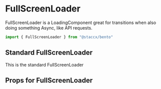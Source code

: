 

<Meta title="Components|Loaders/FullScreenLoader" component={FullScreenLoader}/>

# FullScreenLoader
FullScreenLoader is a LoadingComponent great for transitions when also doing something Async, like
API requests.

```javascript
import { FullScreenLoader } from "@staccx/bento"
```

## Standard FullScreenLoader
This is the standard FullScreenLoader

  <Story name="Standard">
  <div>
   <FullScreenLoader messages={messages} random/>
   </div>
  </Story>


## Props for FullScreenLoader
<Props of={FullScreenLoader} />
